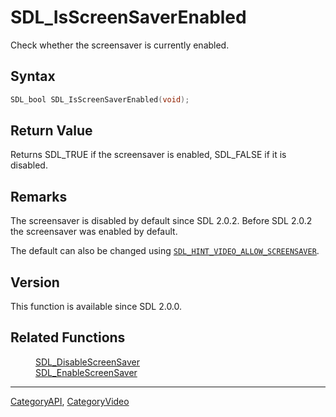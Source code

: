 = SDL_IsScreenSaverEnabled =

Check whether the screensaver is currently enabled.

== Syntax ==

<syntaxhighlight lang='c'>
SDL_bool SDL_IsScreenSaverEnabled(void);
</syntaxhighlight>

== Return Value ==

Returns SDL_TRUE if the screensaver is enabled, SDL_FALSE if it is
disabled.



== Remarks ==

The screensaver is disabled by default since SDL 2.0.2. Before SDL 2.0.2
the screensaver was enabled by default.

The default can also be changed using
<code>[[SDL_HINT_VIDEO_ALLOW_SCREENSAVER]]</code>.

== Version ==

This function is available since SDL 2.0.0.



== Related Functions ==

:[[SDL_DisableScreenSaver]]
:[[SDL_EnableScreenSaver]]

----
[[CategoryAPI]], [[CategoryVideo]]



